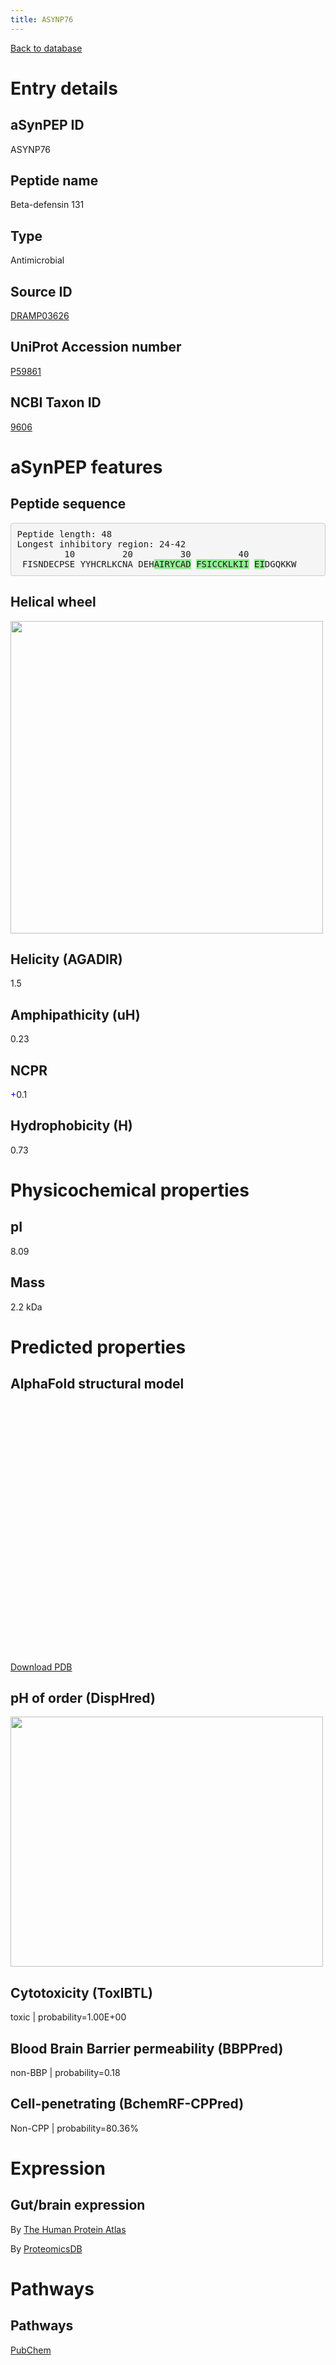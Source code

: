 ```yaml
---
title: ASYNP76
---
```


[Back to database](database.html)

# Entry details

## aSynPEP ID

ASYNP76

## Peptide name

Beta-defensin 131

## Type

Antimicrobial

## Source ID

[DRAMP03626](http://dramp.cpu-bioinfor.org/browse/All_Information.php?id=DRAMP03626&dataset==)

## UniProt Accession number

[P59861](https://www.uniprot.org/uniprotkb/P59861/entry)

## NCBI Taxon ID

[9606](https://www.ncbi.nlm.nih.gov/Taxonomy/Browser/wwwtax.cgi?id=9606)

# aSynPEP features

## Peptide sequence

<pre style='border-radius:4px; background-color: #f5f5f5; border: 1px solid #ccc; padding: 9.5px';>Peptide length: 48
Longest inhibitory region: 24-42
         10         20         30         40
 FISNDECPSE YYHCRLKCNA DEH<span style='background-color:lightgreen';>A</span><span style='background-color:lightgreen';>I</span><span style='background-color:lightgreen';>R</span><span style='background-color:lightgreen';>Y</span><span style='background-color:lightgreen';>C</span><span style='background-color:lightgreen';>A</span><span style='background-color:lightgreen';>D</span> <span style='background-color:lightgreen';>F</span><span style='background-color:lightgreen';>S</span><span style='background-color:lightgreen';>I</span><span style='background-color:lightgreen';>C</span><span style='background-color:lightgreen';>C</span><span style='background-color:lightgreen';>K</span><span style='background-color:lightgreen';>L</span><span style='background-color:lightgreen';>K</span><span style='background-color:lightgreen';>I</span><span style='background-color:lightgreen';>I</span> <span style='background-color:lightgreen';>E</span><span style='background-color:lightgreen';>I</span>DGQKKW</pre>

## Helical wheel

<img src='./helical_wheels/DRAMP03626.svg' width='500' height='500'>

## Helicity (AGADIR)

1.5

## Amphipathicity (uH)

0.23

## NCPR

<span style='color:blue; font-weigth:bold;'>+</span>0.1

## Hydrophobicity (H)

0.73

# Physicochemical properties

## pI

8.09

## Mass

2.2 kDa

# Predicted properties

## AlphaFold structural model

<script src='https://3Dmol.org/build/3Dmol-min.js'></script>
<script src='https://3Dmol.org/build/3Dmol.ui-min.js'></script>
 <div style='height: 400px; width: 400px; position: relative;' class='viewer_3Dmoljs' data-href='./alphafold/DRAMP03626.pdb' data-backgroundcolor='0xffffff' data-style='cartoon' data-ui='true'></div>

[Download PDB](./alphafold/DRAMP03626.pdb)

## pH of order (DispHred)

<img src='./disphred_plots/DRAMP03626.svg' width='500' height='400'>

## Cytotoxicity (ToxIBTL)

toxic | probability=1.00E+00

## Blood Brain Barrier permeability (BBPPred)

non-BBP | probability=0.18

## Cell-penetrating (BchemRF-CPPred)

Non-CPP | probability=80.36%

# Expression

## Gut/brain expression

By [The Human Protein Atlas](https://www.proteinatlas.org/search/P59861)

By [ProteomicsDB](https://www.proteomicsdb.org/search?q=P59861&type=Protein)

# Pathways

## Pathways

[PubChem](https://pubchem.ncbi.nlm.nih.gov/#query=P59861&tab=pathway)

